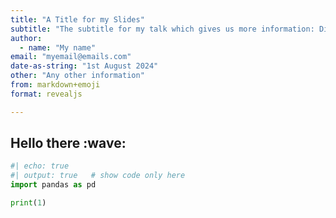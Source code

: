 ---
title: "A Title for my Slides"
subtitle: "The subtitle for my talk which gives us more information: Discuss"
author: 
  - name: "My name"
email: "myemail@emails.com"
date-as-string: "1st August 2024"
other: "Any other information"
from: markdown+emoji
format: revealjs

---

## Hello there :wave: {transition="convex-in none-out" transition-speed="fast"}

```{python}
#| echo: true
#| output: true   # show code only here
import pandas as pd 

print(1)
```
